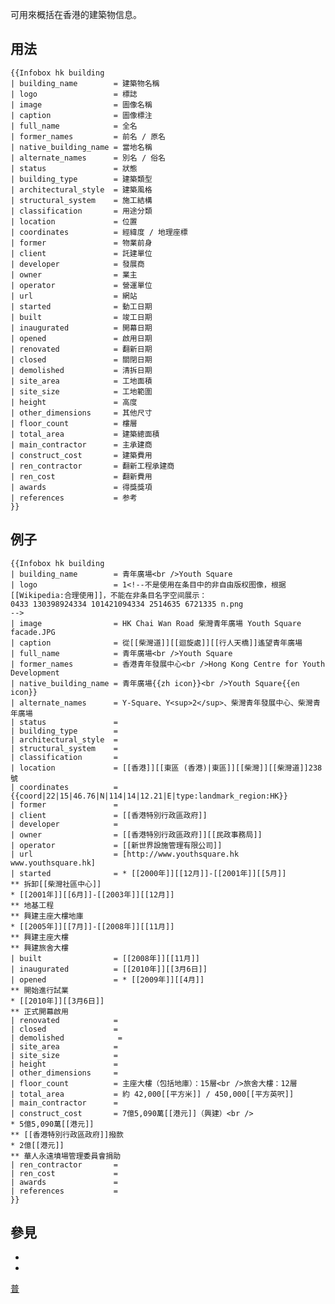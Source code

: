 <includeonly><!-- 在這裡加入模板的保護標識 --></includeonly><noinclude>{{Documentation subpage}}</noinclude>
<!-- 在本行下編輯模板說明 -->

'''{{tl|Infobox hk building}}'''可用來概括在香港的建築物信息。

== 用法 ==
<pre>
{{Infobox hk building
| building_name        = 建築物名稱
| logo                 = 標誌
| image                = 圖像名稱
| caption              = 圖像標注
| full_name            = 全名
| former_names         = 前名 / 原名
| native_building_name = 當地名稱
| alternate_names      = 別名 / 俗名
| status               = 狀態
| building_type        = 建築類型
| architectural_style  = 建築風格
| structural_system    = 施工結構
| classification       = 用途分類
| location             = 位置
| coordinates          = 經緯度 / 地理座標
| former               = 物業前身
| client               = 託建單位
| developer            = 發展商
| owner                = 業主
| operator             = 營運單位
| url                  = 網站
| started              = 動工日期
| built                = 竣工日期
| inaugurated          = 開幕日期
| opened               = 啟用日期
| renovated            = 翻新日期
| closed               = 關閉日期
| demolished           = 清拆日期
| site_area            = 工地面積
| site_size            = 工地範圍
| height               = 高度
| other_dimensions     = 其他尺寸
| floor_count          = 樓層
| total_area           = 建築總面積
| main_contractor      = 主承建商
| construct_cost       = 建築費用
| ren_contractor       = 翻新工程承建商
| ren_cost             = 翻新費用
| awards               = 得獎獎項
| references           = 参考
}}
</pre>

==例子==
{{Infobox hk building
| building_name        = 青年廣場<br />Youth Square
| logo                 = 
| image                = HK Chai Wan Road 柴灣青年廣場 Youth Square facade.JPG
| caption              = 從[[柴灣道]][[迴旋處]][[行人天橋]]遙望青年廣場
| full_name            = 青年廣場<br />Youth Square
| former_names         = 香港青年發展中心<br />Hong Kong Centre for Youth Development
| native_building_name = 青年廣場{{zh icon}}<br />Youth Square{{en icon}}
| alternate_names      = Y-Square、Y<sup>2</sup>、柴灣青年發展中心、柴灣青年廣場
| status               = 
| building_type        = 
| architectural_style  = 
| structural_system    = 
| classification       = 
| location             = [[香港]][[東區 (香港)|東區]][[柴灣]][[柴灣道]]238號
| coordinates          = {{coord|22|15|46.76|N|114|14|12.21|E|type:landmark_region:HK}}
| former               = 
| client               = [[香港特別行政區政府]]
| developer            = 
| owner                = [[香港特別行政區政府]][[民政事務局]]
| operator             = [[新世界設施管理有限公司]]
| url                  = [http://www.youthsquare.hk www.youthsquare.hk]
| started              = * [[2000年]][[12月]]-[[2001年]][[5月]]
** 拆卸[[柴灣社區中心]]
* [[2001年]][[6月]]-[[2003年]][[12月]]
** 地基工程
** 興建主座大樓地庫
* [[2005年]][[7月]]-[[2008年]][[11月]]
** 興建主座大樓
** 興建旅舍大樓
| built                = [[2008年]][[11月]]
| inaugurated          = [[2010年]][[3月6日]]
| opened               = * [[2009年]][[4月]]
** 開始進行試業
* [[2010年]][[3月6日]]
** 正式開幕啟用
| renovated            = 
| closed               = 
| demolished           = 
| site_area            = 
| site_size            = 
| height               = 
| other_dimensions     = 
| floor_count          = 主座大樓（包括地庫）：15層<br />旅舍大樓：12層 
| total_area           = 約 42,000[[平方米]] / 450,000[[平方英呎]]
| main_contractor      = 
| construct_cost       = 7億5,090萬[[港元]]（興建）<br />
* 5億5,090萬[[港元]]
** [[香港特別行政區政府]]撥款
* 2億[[港元]]
** 華人永遠墳場管理委員會捐助 
| ren_contractor       = 
| ren_cost             = 
| awards               = 
| references           = 
}}

<pre style="width:50%; overflow:auto;">
{{Infobox hk building
| building_name        = 青年廣場<br />Youth Square
| logo                 = 1<!--不是使用在条目中的非自由版权图像，根据[[Wikipedia:合理使用]]，不能在非条目名字空间展示：
0433 130398924334 101421094334 2514635 6721335 n.png 
-->
| image                = HK Chai Wan Road 柴灣青年廣場 Youth Square facade.JPG
| caption              = 從[[柴灣道]][[迴旋處]][[行人天橋]]遙望青年廣場
| full_name            = 青年廣場<br />Youth Square
| former_names         = 香港青年發展中心<br />Hong Kong Centre for Youth Development
| native_building_name = 青年廣場{{zh icon}}<br />Youth Square{{en icon}}
| alternate_names      = Y-Square、Y<sup>2</sup>、柴灣青年發展中心、柴灣青年廣場
| status               = 
| building_type        = 
| architectural_style  = 
| structural_system    = 
| classification       = 
| location             = [[香港]][[東區 (香港)|東區]][[柴灣]][[柴灣道]]238號
| coordinates          = {{coord|22|15|46.76|N|114|14|12.21|E|type:landmark_region:HK}}
| former               = 
| client               = [[香港特別行政區政府]]
| developer            = 
| owner                = [[香港特別行政區政府]][[民政事務局]]
| operator             = [[新世界設施管理有限公司]]
| url                  = [http://www.youthsquare.hk www.youthsquare.hk]
| started              = * [[2000年]][[12月]]-[[2001年]][[5月]]
** 拆卸[[柴灣社區中心]]
* [[2001年]][[6月]]-[[2003年]][[12月]]
** 地基工程
** 興建主座大樓地庫
* [[2005年]][[7月]]-[[2008年]][[11月]]
** 興建主座大樓
** 興建旅舍大樓
| built                = [[2008年]][[11月]]
| inaugurated          = [[2010年]][[3月6日]]
| opened               = * [[2009年]][[4月]]
** 開始進行試業
* [[2010年]][[3月6日]]
** 正式開幕啟用
| renovated            = 
| closed               = 
| demolished            = 
| site_area            = 
| site_size            = 
| height               = 
| other_dimensions     = 
| floor_count          = 主座大樓（包括地庫）：15層<br />旅舍大樓：12層 
| total_area           = 約 42,000[[平方米]] / 450,000[[平方英呎]]
| main_contractor      = 
| construct_cost       = 7億5,090萬[[港元]]（興建）<br />
* 5億5,090萬[[港元]]
** [[香港特別行政區政府]]撥款
* 2億[[港元]]
** 華人永遠墳場管理委員會捐助 
| ren_contractor       = 
| ren_cost             = 
| awards               = 
| references           = 
}} 
</pre>

== 參見 ==
* {{tl|Infobox building}}
* {{tl|Infobox 體育場館}}

<includeonly>
[[Category:建筑物信息框模板|普]]
</includeonly>